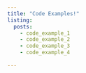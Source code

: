 ```yaml
---
title: "Code Examples!" 
listing: 
  posts:
    - code_example_1
    - code_example_2
    - code_example_3
    - code_example_4
    
---
```



